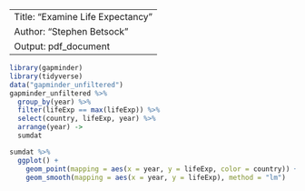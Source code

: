 -----
Title: "Examine Life Expectancy"
Author: "Stephen Betsock"
Output: pdf_document
-----



```r
library(gapminder)
library(tidyverse)
data("gapminder_unfiltered")
gapminder_unfiltered %>%
  group_by(year) %>%
  filter(lifeExp == max(lifeExp)) %>%
  select(country, lifeExp, year) %>%
  arrange(year) ->
  sumdat

sumdat %>%
  ggplot() +
    geom_point(mapping = aes(x = year, y = lifeExp, color = country)) +
    geom_smooth(mapping = aes(x = year, y = lifeExp), method = "lm")
```

